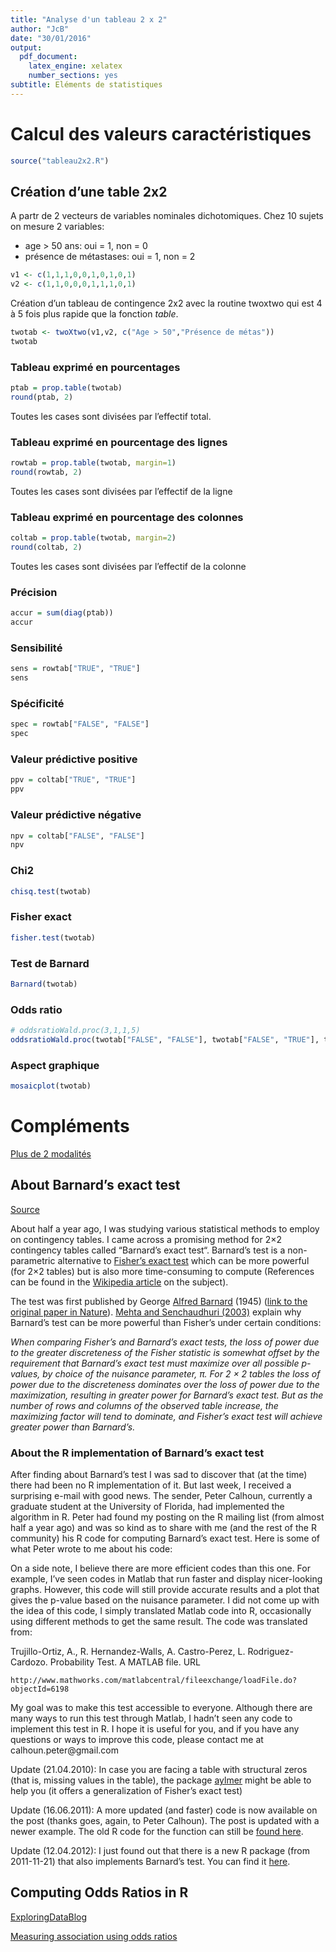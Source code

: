 ```yaml
---
title: "Analyse d'un tableau 2 x 2"
author: "JcB"
date: "30/01/2016"
output:
  pdf_document:
    latex_engine: xelatex
    number_sections: yes
subtitle: Eléments de statistiques
---
```


Calcul des valeurs caractéristiques
===================================

```r
source("tableau2x2.R")
```

Création d'une table 2x2
------------------------

A partr de 2 vecteurs de variables nominales dichotomiques. Chez 10 sujets on mesure 2 variables:

- age > 50 ans: oui = 1, non = 0
- présence de métastases: oui = 1, non = 2

```r
v1 <- c(1,1,1,0,0,1,0,1,0,1)
v2 <- c(1,1,0,0,0,1,1,1,0,1)
```

Création d'un tableau de contingence 2x2 avec la routine twoxtwo qui est 4 à 5 fois plus rapide que la fonction _table_.
```r
twotab <- twoXtwo(v1,v2, c("Age > 50","Présence de métas"))
twotab
```

### Tableau exprimé en pourcentages
```r
ptab = prop.table(twotab)
round(ptab, 2)
```

Toutes les cases sont divisées par l'effectif total.

### Tableau exprimé en pourcentage des lignes
```r
rowtab = prop.table(twotab, margin=1)
round(rowtab, 2)
```

Toutes les cases sont divisées par l'effectif de la ligne

### Tableau exprimé en pourcentage des colonnes
```r
coltab = prop.table(twotab, margin=2)
round(coltab, 2)
```

Toutes les cases sont divisées par l'effectif de la colonne

### Précision
```r
accur = sum(diag(ptab))
accur
```

### Sensibilité
```r
sens = rowtab["TRUE", "TRUE"]
sens
```

### Spécificité
```r
spec = rowtab["FALSE", "FALSE"]
spec
```

### Valeur prédictive positive
```r
ppv = coltab["TRUE", "TRUE"]
ppv
```

### Valeur prédictive négative
```r
npv = coltab["FALSE", "FALSE"]
npv
```

### Chi2
```r
chisq.test(twotab)

```

### Fisher exact
```r
fisher.test(twotab)

```

### Test de Barnard
```r
Barnard(twotab)

```


### Odds ratio
```r
# oddsratioWald.proc(3,1,1,5)
oddsratioWald.proc(twotab["FALSE", "FALSE"], twotab["FALSE", "TRUE"], twotab["TRUE", "FALSE"], twotab["TRUE", "TRUE"])

```

### Aspect graphique

```r
mosaicplot(twotab)

```

Compléments
===========

[Plus de 2 modalités](http://www.cyclismo.org/tutorial/R/tables.html)

About Barnard’s exact test
---------------------------

[Source](http://www.r-statistics.com/2010/02/barnards-exact-test-a-powerful-alternative-for-fishers-exact-test-implemented-in-r/)

About half a year ago, I was studying various statistical methods to employ on contingency tables. I came across a promising method for 2×2 contingency tables called “Barnard’s exact test“. Barnard’s test is a non-parametric alternative to [Fisher’s exact test](http://www.wikiwand.com/en/Fisher%27s_exact_test) which can be more powerful (for 2×2 tables) but is also more time-consuming to compute (References can be found in the [Wikipedia article](http://www.wikiwand.com/en/Barnard%27s_test    ) on the subject).

The test was first published by George [Alfred Barnard](http://www.wikiwand.com/en/George_Alfred_Barnard) (1945) ([link to the original paper in Nature](http://www.nature.com/nature/journal/v156/n3974/abs/156783b0.html)). [Mehta and Senchaudhuri (2003)](http://www.cytel.com/Papers/twobinomials.pdf) explain why Barnard’s test can be more powerful than Fisher’s under certain conditions:

_When comparing Fisher’s and Barnard’s exact tests, the loss of power due to the greater discreteness of the Fisher statistic is somewhat offset by the requirement that Barnard’s exact test must maximize over all possible p-values, by choice of the nuisance parameter, π. For 2 × 2 tables the loss of power due to the discreteness dominates over the loss of power due to the maximization, resulting in greater power for Barnard’s exact test. But as the number of rows and columns of the observed table increase, the maximizing factor will tend to dominate, and Fisher’s exact test will achieve greater power than Barnard’s._

### About the R implementation of Barnard’s exact test

After finding about Barnard’s test I was sad to discover that (at the time) there had been no R implementation of it. But last week, I received a surprising e-mail with good news. The sender, Peter Calhoun, currently a graduate student at the University of Florida, had implemented the algorithm in R. Peter had  found my posting on the R mailing list (from almost half a year ago) and was so kind as to share with me (and the rest of the R community) his R code for computing Barnard’s exact test. Here is some of what Peter wrote to me about his code:

On a side note, I believe there are more efficient codes than this one.  For example, I’ve seen codes in Matlab that run faster and display nicer-looking graphs.  However, this code will still provide accurate results and a plot that gives the p-value based on the nuisance parameter.  I did not come up with the idea of this code, I simply translated Matlab code into R, occasionally using different methods to get the same result.  The code was translated from:

Trujillo-Ortiz, A., R. Hernandez-Walls, A. Castro-Perez, L. Rodriguez-Cardozo. Probability Test.  A MATLAB file. URL

    http://www.mathworks.com/matlabcentral/fileexchange/loadFile.do?objectId=6198

My goal was to make this test accessible to everyone.  Although there are many ways to run this test through Matlab, I hadn’t seen any code to implement this test in R.  I hope it is useful for you, and if you have any questions or ways to improve this code, please contact me at calhoun.peter@gmail.com


Update (21.04.2010): In case you are facing a table with structural zeros (that is, missing values in the table), the package [aylmer](http://cran.r-project.org/web/packages/aylmer/index.html) might be able to help you (it offers a generalization of Fisher’s exact test)

Update (16.06.2011): A more updated (and faster) code is now available on the post (thanks goes, again, to Peter Calhoun). The post is updated with a newer example. The old R code for the function can still be [found here](http://www.r-statistics.com/wp-content/uploads/2010/02/Barnardtest.R.txt).

Update (12.04.2012): I just found out that there is a new R package (from 2011-11-21) that also implements Barnard’s test. You can find it [here](http://cran.r-project.org/web/packages/Barnard/).


Computing Odds Ratios in R
----------------------------

[ExploringDataBlog](http://exploringdatablog.blogspot.fr/2011/05/computing-odds-ratios-in-r.html)

[Measuring association using odds ratios](http://exploringdatablog.blogspot.fr/2011_04_01_archive.html)


